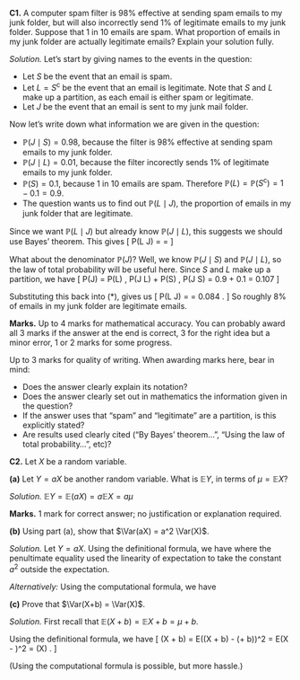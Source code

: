 :::: {.myq}
**C1.** A computer spam filter is 98% effective at sending spam emails to my junk folder, but will also incorrectly send 1% of legitimate emails to my junk folder. Suppose that 1 in 10 emails are spam. What proportion of emails in my junk folder are actually legitimate emails? Explain your solution fully.

::: {.myanswers data-latex=""}
*Solution.* Let's start by giving names to the events in the question:

* Let $S$ be the event that an email is spam. 
* Let $L = S^{\mathsf{c}}$ be the event that an email is legitimate. Note that $S$ and $L$ make up a partition, as each email is either spam or legitimate.
* Let $J$ be the event that an email is sent to my junk mail folder.

Now let's write down what information we are given in the question:

* $\mathbb P(J \mid S) = 0.98$, because the filter is 98% effective at sending spam emails to my junk folder.
* $\mathbb P(J \mid L) = 0.01$, because the filter incorectly sends 1% of legitimate emails to my junk folder.
* $\mathbb P(S) = 0.1$, because 1 in 10 emails are spam. Therefore $\mathbb P(L) = \mathbb P(S^{\mathsf{c}}) = 1 - 0.1 = 0.9$.
* The question wants us to find out $\mathbb P(L \mid J)$, the proportion of emails in my junk folder that are legitimate.

Since we want $\mathbb P(L \mid J)$ but already know $\mathbb P(J \mid L)$, this suggests we should use Bayes' theorem. This gives
\[ \mathbb P(L \mid J) = \frac{\mathbb P(L) \, \mathbb P(J \mid L)}{\mathbb P(J)} = \frac{0.9 \times 0.01}{\mathbb P(J)} \tag{$*$} \]

What about the denominator $\mathbb P(J)$? Well, we know $\mathbb P(J \mid S)$ and $\mathbb P(J \mid L)$, so the law of total probability will be useful here. Since $S$ and $L$ make up a partition, we have
\[ \mathbb P(J) = \mathbb P(L) \, \mathbb P(J \mid L) + \mathbb P(S) \, \mathbb P(J \mid S) = 0.9 \times 0.01 + 0.1 \times 0.98 = 0.107 \]

Substituting this back into $(*)$, gives us
\[ \mathbb P(L \mid J) = \frac{0.9 \times 0.01}{0.107} = 0.084 . \]
So roughly 8% of emails in my junk folder are legitimate emails.

**Marks.** Up to 4 marks for mathematical accuracy. You can probably award all 3 marks if the answer at the end is correct, 3 for the right idea but a minor error, 1 or 2 marks for some progress.

Up to 3 marks for quality of writing. When awarding marks here, bear in mind:

* Does the answer clearly explain its notation?
* Does the answer clearly set out in mathematics the information given in the question?
* If the answer uses that "spam" and "legitimate" are a partition, is this explicitly stated?
* Are results used clearly cited ("By Bayes' theorem...", "Using the law of total probability...", etc)?
:::
::::


::::: {.myq}
**C2.** Let $X$ be a random variable.

:::: {.subq}
**(a)** Let $Y = aX$ be another random variable. What is $\mathbb EY$, in terms of $\mu = \mathbb EX$?

::: {.myanswers data-latex=""}
*Solution.* $\mathbb EY = \mathbb E(aX) = a \mathbb EX = a\mu$

**Marks.** 1 mark for correct answer; no justification or explanation required.
:::
::::

:::: {.subq}
**(b)** Using part (a), show that $\Var(aX) = a^2 \Var(X)$.

::: {.myanswers data-latex=""}
*Solution.*
Let $Y = aX$. Using the definitional formula, we have
\begin{multline}
\Var(Y) = \mathbb E(Y - \mu_Y)^2 = \mathbb E(aX - a\mu)^2 = \mathbb E\big(a(X-\mu)\big)^2 \\
= \mathbb E \big(a^2(X-\mu)^2\big) = a^2 \mathbb E(X - \mu)^2 = a^2 \Var(X) ,
\end{multline}
where the penultimate equality used the linearity of expectation to take the constant $a^2$ outside the expectation.

*Alternatively:* Using the computational formula, we have
\begin{multline}
\Var(aX) = \mathbb E(aX)^2 - (a\mu)^2 = \mathbb E(a^2X^2) - a^2 \mu^2 \\
= a^2 \mathbb EX^2 - a^2\mu^2 = a^2 (\mathbb EX^2 - \mu^2) = a^2 \Var(X) .
\end{multline}
:::
::::

:::: {.subq}
**(c)** Prove that $\Var(X+b) = \Var(X)$.

::: {.myanswers data-latex=""}
*Solution.*
First recall that $\mathbb E(X + b) = \mathbb EX + b = \mu + b$.

Using the definitional formula, we have
\[ \Var(X + b) = \mathbb E\big((X + b) - (\mu + b)\big)^2 = \mathbb E(X - \mu)^2 = \Var(X) . \]

(Using the computational formula is possible, but more hassle.)
:::
::::
:::::

